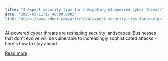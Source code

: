 ```yaml
---
title: "4 expert security tips for navigating AI-powered cyber threats"
date: "2025-03-11T17:48:00.000Z"
link: "https://www.zdnet.com/article/4-expert-security-tips-for-navigating-ai-powered-cyber-threats/"
---
```


AI-powered cyber threats are reshaping security landscapes. Businesses that don't evolve will be vulnerable to increasingly sophisticated attacks - here's how to stay ahead.

[Read more](https://www.zdnet.com/article/4-expert-security-tips-for-navigating-ai-powered-cyber-threats/)
